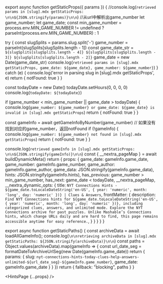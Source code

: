 
export async function getStaticProps({ params }) {
  //console.log(`retrieved params in [slug].mdx getStaticProps: \n\n${JSON.stringify(params)}\n\n`)
  //从url中解析出game_number
  let game_number;
  let game_date;
  const min_game_number = process.env.MIN_GAME_NUMBER != undefined ? parseInt(process.env.MIN_GAME_NUMBER) : 1

  try {
    const slugSplits = params.slug.split('-')
    game_number = parseInt(slugSplits[slugSplits.length - 1])
    const game_date_str = `${slugSplits[slugSplits.length - 4]} ${slugSplits[slugSplits.length - 3]} ${slugSplits[slugSplits.length - 2]}`
    game_date = new Date(game_date_str)
    console.log(`retrieved params in [slug].mdx getStaticProps, game_date: ${game_date}, game_number: ${game_number}`)
  } catch (e) {
    console.log('error in parsing slug in [slug].mdx getStaticProps', e)
    return {
      notFound: true
    }
  }

  const todayDate = new Date()
  todayDate.setHours(0, 0, 0, 0)
  console.log(`todayDate: ${todayDate}`)

  if (game_number < min_game_number || game_date > todayDate) {
    console.log(`game_number: ${game_number} or game_date: ${game_date} is invalid in [slug].mdx getStaticProps`)
    return {
      notFound: true
    }
  }

  const gameInfo = await getGameInfoByNumber(game_number)
  // 如果没有找到对应的game_number，返回notFound
  if (!gameInfo) {
    console.log(`game_number: ${game_number} not found in [slug].mdx getStaticProps`)
    return {
      notFound: true
    }
  }

  console.log(`retrieved gameInfo in [slug].mdx getStaticProps: \n\n${JSON.stringify(gameInfo)}\n\n`)
  const { __nextra_pageMap } = await buildDynamicMeta()
  return {
    props: {
      game_date: gameInfo.game_date,
      game_number: gameInfo.game_number,
      game_author: gameInfo.game_author,
      game_data: JSON.stringify(gameInfo.game_data),
      hints: JSON.stringify(gameInfo.hints),
      has_previous: game_number > min_game_number,
      has_next: game_date < todayDate,
      __nextra_pageMap,
      __nextra_dynamic_opts: {
        title: `NYT Connections Hints - ${game_date.toLocaleDateString('en-US', { year: 'numeric', month: 'long', day: 'numeric' })} | Clues & Answers`,
        frontMatter: {
          description: `Find NYT Connections hints for ${game_date.toLocaleDateString('en-US', { year: 'numeric', month: 'long', day: 'numeric' })}, including categorized clues, answers, and unlimited mode. Explore the NYT Connections archive for past puzzles. Unlike Mashable’s Connections hints, which change URLs daily and are hard to find, this page remains accessible anytime for easy reference.`,
        }
      }
    }
  }
}

export async function getStaticPaths() {
  const archiveData = await loadAllGameInfo();
  console.log(`\n\nretrieving archiveData in [slug].mdx getStaticPaths: ${JSON.stringify(archiveData)}\n\n`)
  const paths = Object.values(archiveData).map(gameInfo => {
    const url_date_seg = formatDateToArchiveUrlSeg(new Date(gameInfo.game_date))
    return {
      params: {
        slug: `nyt-connections-hints-today-clues-help-answers-unlimited-${url_date_seg}-${gameInfo.game_number}`,
        game_date: gameInfo.game_date
      }
    }
  })
  return {
    fallback: "blocking",
    paths
  }
}


<HintsPage {...props} />
